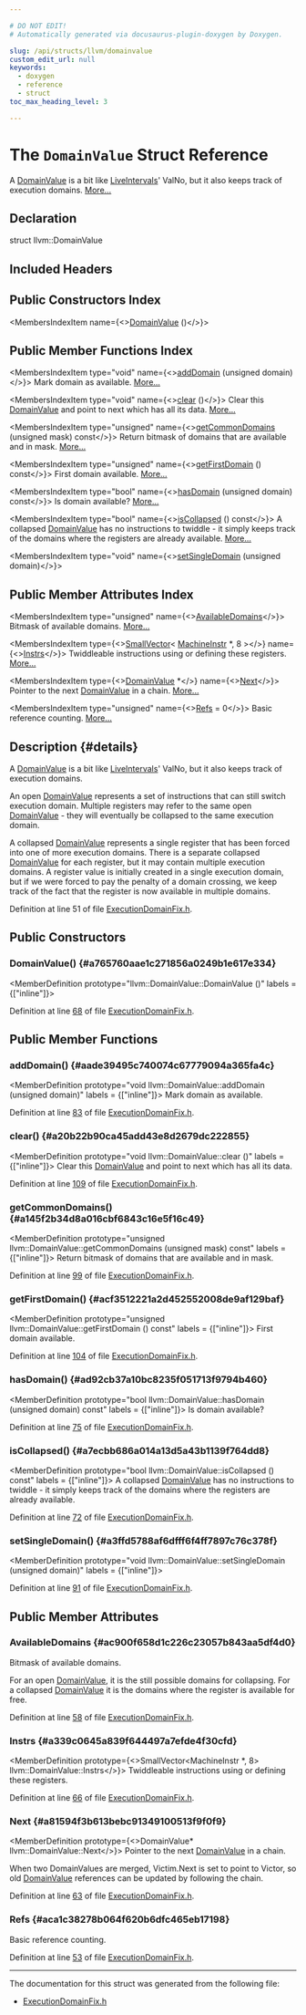 ```yaml
---

# DO NOT EDIT!
# Automatically generated via docusaurus-plugin-doxygen by Doxygen.

slug: /api/structs/llvm/domainvalue
custom_edit_url: null
keywords:
  - doxygen
  - reference
  - struct
toc_max_heading_level: 3

---
```





# The `DomainValue` Struct Reference

<DoxygenPage pluginConfig={pluginConfig}>

A <a href="/docs/api/structs/llvm/domainvalue">DomainValue</a> is a bit like <a href="/docs/api/classes/llvm/liveintervals">LiveIntervals</a>&#39; ValNo, but it also keeps track of execution domains. <a href="#details">More...</a>

## Declaration

<CodeBlock>struct llvm::DomainValue</CodeBlock>

## Included Headers

<IncludesList>
<IncludesListItem
  filePath="llvm/CodeGen/ExecutionDomainFix.h"
  permalink="/docs/api/files/include/include/llvm/include/llvm/codegen/executiondomainfix-h"
  isLocal="true" />
</IncludesList>

## Public Constructors Index

<MembersIndex>

<MembersIndexItem
  name={<><a href="#a765760aae1c271856a0249b1e617e334">DomainValue</a> ()</>}>
</MembersIndexItem>

</MembersIndex>

## Public Member Functions Index

<MembersIndex>

<MembersIndexItem
  type="void"
  name={<><a href="#aade39495c740074c67779094a365fa4c">addDomain</a> (unsigned domain)</>}>
Mark domain as available. <a href="#aade39495c740074c67779094a365fa4c">More...</a>
</MembersIndexItem>

<MembersIndexItem
  type="void"
  name={<><a href="#a20b22b90ca45add43e8d2679dc222855">clear</a> ()</>}>
Clear this <a href="/docs/api/structs/llvm/domainvalue">DomainValue</a> and point to next which has all its data. <a href="#a20b22b90ca45add43e8d2679dc222855">More...</a>
</MembersIndexItem>

<MembersIndexItem
  type="unsigned"
  name={<><a href="#a145f2b34d8a016cbf6843c16e5f16c49">getCommonDomains</a> (unsigned mask) const</>}>
Return bitmask of domains that are available and in mask. <a href="#a145f2b34d8a016cbf6843c16e5f16c49">More...</a>
</MembersIndexItem>

<MembersIndexItem
  type="unsigned"
  name={<><a href="#acf3512221a2d452552008de9af129baf">getFirstDomain</a> () const</>}>
First domain available. <a href="#acf3512221a2d452552008de9af129baf">More...</a>
</MembersIndexItem>

<MembersIndexItem
  type="bool"
  name={<><a href="#ad92cb37a10bc8235f051713f9794b460">hasDomain</a> (unsigned domain) const</>}>
Is domain available? <a href="#ad92cb37a10bc8235f051713f9794b460">More...</a>
</MembersIndexItem>

<MembersIndexItem
  type="bool"
  name={<><a href="#a7ecbb686a014a13d5a43b1139f764dd8">isCollapsed</a> () const</>}>
A collapsed <a href="/docs/api/structs/llvm/domainvalue">DomainValue</a> has no instructions to twiddle - it simply keeps track of the domains where the registers are already available. <a href="#a7ecbb686a014a13d5a43b1139f764dd8">More...</a>
</MembersIndexItem>

<MembersIndexItem
  type="void"
  name={<><a href="#a3ffd5788af6dfff6f4ff7897c76c378f">setSingleDomain</a> (unsigned domain)</>}>
</MembersIndexItem>

</MembersIndex>

## Public Member Attributes Index

<MembersIndex>

<MembersIndexItem
  type="unsigned"
  name={<><a href="#ac900f658d1c226c23057b843aa5df4d0">AvailableDomains</a></>}>
Bitmask of available domains. <a href="#ac900f658d1c226c23057b843aa5df4d0">More...</a>
</MembersIndexItem>

<MembersIndexItem
  type={<><a href="/docs/api/classes/llvm/smallvector">SmallVector</a>&lt; <a href="/docs/api/classes/llvm/machineinstr">MachineInstr</a> &#42;, 8 &gt;</>}
  name={<><a href="#a339c0645a839f644497a7efde4f30cfd">Instrs</a></>}>
Twiddleable instructions using or defining these registers. <a href="#a339c0645a839f644497a7efde4f30cfd">More...</a>
</MembersIndexItem>

<MembersIndexItem
  type={<><a href="/docs/api/structs/llvm/domainvalue">DomainValue</a> &#42;</>}
  name={<><a href="#a81594f3b613bebc91349100513f9f0f9">Next</a></>}>
Pointer to the next <a href="/docs/api/structs/llvm/domainvalue">DomainValue</a> in a chain. <a href="#a81594f3b613bebc91349100513f9f0f9">More...</a>
</MembersIndexItem>

<MembersIndexItem
  type="unsigned"
  name={<><a href="#aca1c38278b064f620b6dfc465eb17198">Refs</a> = 0</>}>
Basic reference counting. <a href="#aca1c38278b064f620b6dfc465eb17198">More...</a>
</MembersIndexItem>

</MembersIndex>

## Description {#details}

A <a href="/docs/api/structs/llvm/domainvalue">DomainValue</a> is a bit like <a href="/docs/api/classes/llvm/liveintervals">LiveIntervals</a>&#39; ValNo, but it also keeps track of execution domains.

An open <a href="/docs/api/structs/llvm/domainvalue">DomainValue</a> represents a set of instructions that can still switch execution domain. Multiple registers may refer to the same open <a href="/docs/api/structs/llvm/domainvalue">DomainValue</a> - they will eventually be collapsed to the same execution domain.

A collapsed <a href="/docs/api/structs/llvm/domainvalue">DomainValue</a> represents a single register that has been forced into one of more execution domains. There is a separate collapsed <a href="/docs/api/structs/llvm/domainvalue">DomainValue</a> for each register, but it may contain multiple execution domains. A register value is initially created in a single execution domain, but if we were forced to pay the penalty of a domain crossing, we keep track of the fact that the register is now available in multiple domains.

Definition at line 51 of file <a href="/docs/api/files/include/include/llvm/include/llvm/codegen/executiondomainfix-h">ExecutionDomainFix.h</a>.

<SectionDefinition>

## Public Constructors

### DomainValue() {#a765760aae1c271856a0249b1e617e334}

<MemberDefinition
  prototype="llvm::DomainValue::DomainValue ()"
  labels = {["inline"]}>

Definition at line <a href="/docs/api/files/include/include/llvm/include/llvm/codegen/executiondomainfix-h/#l00068">68</a> of file <a href="/docs/api/files/include/include/llvm/include/llvm/codegen/executiondomainfix-h">ExecutionDomainFix.h</a>.
</MemberDefinition>

</SectionDefinition>

<SectionDefinition>

## Public Member Functions

### addDomain() {#aade39495c740074c67779094a365fa4c}

<MemberDefinition
  prototype="void llvm::DomainValue::addDomain (unsigned domain)"
  labels = {["inline"]}>
Mark domain as available.

Definition at line <a href="/docs/api/files/include/include/llvm/include/llvm/codegen/executiondomainfix-h/#l00083">83</a> of file <a href="/docs/api/files/include/include/llvm/include/llvm/codegen/executiondomainfix-h">ExecutionDomainFix.h</a>.
</MemberDefinition>

### clear() {#a20b22b90ca45add43e8d2679dc222855}

<MemberDefinition
  prototype="void llvm::DomainValue::clear ()"
  labels = {["inline"]}>
Clear this <a href="/docs/api/structs/llvm/domainvalue">DomainValue</a> and point to next which has all its data.

Definition at line <a href="/docs/api/files/include/include/llvm/include/llvm/codegen/executiondomainfix-h/#l00109">109</a> of file <a href="/docs/api/files/include/include/llvm/include/llvm/codegen/executiondomainfix-h">ExecutionDomainFix.h</a>.
</MemberDefinition>

### getCommonDomains() {#a145f2b34d8a016cbf6843c16e5f16c49}

<MemberDefinition
  prototype="unsigned llvm::DomainValue::getCommonDomains (unsigned mask) const"
  labels = {["inline"]}>
Return bitmask of domains that are available and in mask.

Definition at line <a href="/docs/api/files/include/include/llvm/include/llvm/codegen/executiondomainfix-h/#l00099">99</a> of file <a href="/docs/api/files/include/include/llvm/include/llvm/codegen/executiondomainfix-h">ExecutionDomainFix.h</a>.
</MemberDefinition>

### getFirstDomain() {#acf3512221a2d452552008de9af129baf}

<MemberDefinition
  prototype="unsigned llvm::DomainValue::getFirstDomain () const"
  labels = {["inline"]}>
First domain available.

Definition at line <a href="/docs/api/files/include/include/llvm/include/llvm/codegen/executiondomainfix-h/#l00104">104</a> of file <a href="/docs/api/files/include/include/llvm/include/llvm/codegen/executiondomainfix-h">ExecutionDomainFix.h</a>.
</MemberDefinition>

### hasDomain() {#ad92cb37a10bc8235f051713f9794b460}

<MemberDefinition
  prototype="bool llvm::DomainValue::hasDomain (unsigned domain) const"
  labels = {["inline"]}>
Is domain available?

Definition at line <a href="/docs/api/files/include/include/llvm/include/llvm/codegen/executiondomainfix-h/#l00075">75</a> of file <a href="/docs/api/files/include/include/llvm/include/llvm/codegen/executiondomainfix-h">ExecutionDomainFix.h</a>.
</MemberDefinition>

### isCollapsed() {#a7ecbb686a014a13d5a43b1139f764dd8}

<MemberDefinition
  prototype="bool llvm::DomainValue::isCollapsed () const"
  labels = {["inline"]}>
A collapsed <a href="/docs/api/structs/llvm/domainvalue">DomainValue</a> has no instructions to twiddle - it simply keeps track of the domains where the registers are already available.

Definition at line <a href="/docs/api/files/include/include/llvm/include/llvm/codegen/executiondomainfix-h/#l00072">72</a> of file <a href="/docs/api/files/include/include/llvm/include/llvm/codegen/executiondomainfix-h">ExecutionDomainFix.h</a>.
</MemberDefinition>

### setSingleDomain() {#a3ffd5788af6dfff6f4ff7897c76c378f}

<MemberDefinition
  prototype="void llvm::DomainValue::setSingleDomain (unsigned domain)"
  labels = {["inline"]}>

Definition at line <a href="/docs/api/files/include/include/llvm/include/llvm/codegen/executiondomainfix-h/#l00091">91</a> of file <a href="/docs/api/files/include/include/llvm/include/llvm/codegen/executiondomainfix-h">ExecutionDomainFix.h</a>.
</MemberDefinition>

</SectionDefinition>

<SectionDefinition>

## Public Member Attributes

### AvailableDomains {#ac900f658d1c226c23057b843aa5df4d0}

<MemberDefinition
  prototype="unsigned llvm::DomainValue::AvailableDomains">
Bitmask of available domains.

For an open <a href="/docs/api/structs/llvm/domainvalue">DomainValue</a>, it is the still possible domains for collapsing. For a collapsed <a href="/docs/api/structs/llvm/domainvalue">DomainValue</a> it is the domains where the register is available for free.

Definition at line <a href="/docs/api/files/include/include/llvm/include/llvm/codegen/executiondomainfix-h/#l00058">58</a> of file <a href="/docs/api/files/include/include/llvm/include/llvm/codegen/executiondomainfix-h">ExecutionDomainFix.h</a>.
</MemberDefinition>

### Instrs {#a339c0645a839f644497a7efde4f30cfd}

<MemberDefinition
  prototype={<>SmallVector&lt;MachineInstr &#42;, 8&gt; llvm::DomainValue::Instrs</>}>
Twiddleable instructions using or defining these registers.

Definition at line <a href="/docs/api/files/include/include/llvm/include/llvm/codegen/executiondomainfix-h/#l00066">66</a> of file <a href="/docs/api/files/include/include/llvm/include/llvm/codegen/executiondomainfix-h">ExecutionDomainFix.h</a>.
</MemberDefinition>

### Next {#a81594f3b613bebc91349100513f9f0f9}

<MemberDefinition
  prototype={<>DomainValue&#42; llvm::DomainValue::Next</>}>
Pointer to the next <a href="/docs/api/structs/llvm/domainvalue">DomainValue</a> in a chain.

When two DomainValues are merged, Victim.Next is set to point to Victor, so old <a href="/docs/api/structs/llvm/domainvalue">DomainValue</a> references can be updated by following the chain.

Definition at line <a href="/docs/api/files/include/include/llvm/include/llvm/codegen/executiondomainfix-h/#l00063">63</a> of file <a href="/docs/api/files/include/include/llvm/include/llvm/codegen/executiondomainfix-h">ExecutionDomainFix.h</a>.
</MemberDefinition>

### Refs {#aca1c38278b064f620b6dfc465eb17198}

<MemberDefinition
  prototype="unsigned llvm::DomainValue::Refs = 0">
Basic reference counting.

Definition at line <a href="/docs/api/files/include/include/llvm/include/llvm/codegen/executiondomainfix-h/#l00053">53</a> of file <a href="/docs/api/files/include/include/llvm/include/llvm/codegen/executiondomainfix-h">ExecutionDomainFix.h</a>.
</MemberDefinition>

</SectionDefinition>

<hr/>

The documentation for this struct was generated from the following file:

<ul>
<li><a href="/docs/api/files/include/include/llvm/include/llvm/codegen/executiondomainfix-h">ExecutionDomainFix.h</a></li>
</ul>

</DoxygenPage>
